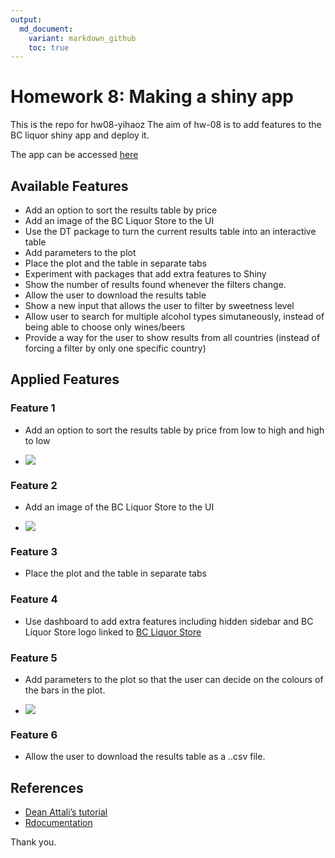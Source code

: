 ```yaml
---
output:
  md_document:
    variant: markdown_github
    toc: true
---
```


# Homework 8: Making a shiny app
This is the repo for hw08-yihaoz
The aim of hw-08 is to add features to the BC liquor shiny app and deploy it.

The app can be accessed [here]("https://yihaoz.shinyapps.io/bcl_yihaoz/")

##  Available Features 

   * Add an option to sort the results table by price
   * Add an image of the BC Liquor Store to the UI
   * Use the DT package to turn the current results table into an interactive table
   * Add parameters to the plot
   * Place the plot and the table in separate tabs
   * Experiment with packages that add extra features to Shiny
   * Show the number of results found whenever the filters change.
   * Allow the user to download the results table
   * Show a new input that allows the user to filter by sweetness level
   * Allow user to search for multiple alcohol types simutaneously, instead of being able to choose only wines/beers
   * Provide a way for the user to show results from all countries (instead of forcing a filter by only one specific country)
  
## Applied Features

### Feature 1
  * Add an option to sort the results table by price from low to high and high to low
  
  * ![](./img/feature1.png)

### Feature 2
  * Add an image of the BC Liquor Store to the UI
  
  * ![](./bcl/www/drinkiing.gif)
  
### Feature 3
  * Place the plot and the table in separate tabs
  
### Feature 4
  * Use dashboard to add extra features including hidden sidebar and BC Liquor Store logo linked to [BC Liquor Store]("http://www.bcliquorstores.com")

### Feature 5
  * Add parameters to the plot so that the user can decide on the colours of the bars in the plot.
  
  * ![](./img/feature5.png)
  
### Feature 6
  * Allow the user to download the results table as a ..csv file.
  

## References
- [Dean Attali's tutorial](http://deanattali.com/blog/building-shiny-apps-tutorial/)
- [Rdocumentation](https://www.rdocumentation.org/)

Thank you.